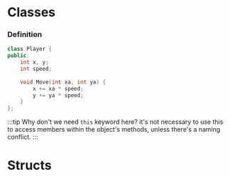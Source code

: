 # Classes

### Definition

```cpp
class Player {
public:
    int x, y;
    int speed;
    
    void Move(int xa, int ya) {
        x += xa * speed; 
        y += ya * speed;
    }
};
```

:::tip Why don't we need `this` keyword here?
it's not necessary to use this to access members within the object's methods, unless there's a naming conflict.
:::

# Structs

